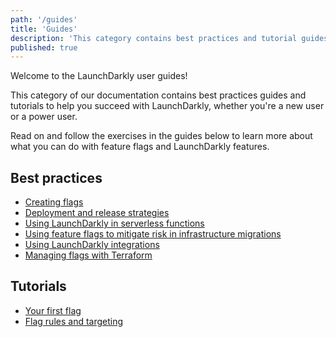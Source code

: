 ```yaml
---
path: '/guides'
title: 'Guides'
description: 'This category contains best practices and tutorial guides on how to use LaunchDarkly features, for new and experienced users.'
published: true
---
```


Welcome to the LaunchDarkly user guides! 

This category of our documentation contains best practices guides and tutorials to help you succeed with LaunchDarkly, whether you're a new user or a power user.

Read on and follow the exercises in the guides below to learn more about what you can do with feature flags and LaunchDarkly features.

## Best practices

* [Creating flags](/guides/best-practices/creating-flags)
* [Deployment and release strategies](/guides/best-practices/deployment-strategies)
* [Using LaunchDarkly in serverless functions](/guides/best-practices/serverless)
* [Using feature flags to mitigate risk in infrastructure migrations](/guides/best-practices/infrastructure-migration)
* [Using LaunchDarkly integrations](/guides/best-practices/integrations)
* [Managing flags with Terraform](/guides/best-practices/terraform)

## Tutorials

* [Your first flag](/guides/tutorials/first-flag)
* [Flag rules and targeting](/guides/tutorials/rules-and-targeting)
